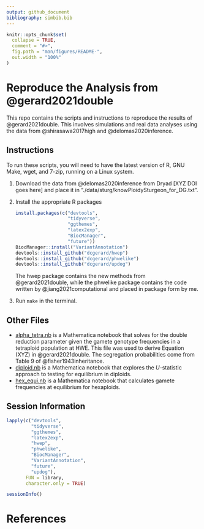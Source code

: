 ```yaml
---
output: github_document
bibliography: simbib.bib
---
```


<!-- README.md is generated from README.Rmd. Please edit that file -->

```r
knitr::opts_chunk$set(
  collapse = TRUE,
  comment = "#>",
  fig.path = "man/figures/README-",
  out.width = "100%"
)
```

# Reproduce the Analysis from @gerard2021double

This repo contains the scripts and instructions to reproduce the results of @gerard2021double. This involves simulations and real data analyses using the data from @shirasawa2017high and @delomas2020inference.

## Instructions

To run these scripts, you will need to have the latest version of R, GNU Make, wget, and 7-zip, running on a Linux system.

1. Download the data from @delomas2020inference from Dryad [XYZ DOI goes here] and place it in "./data/sturg/knowPloidySturgeon_for_DG.txt".

2. Install the appropriate R packages

    ```r
    install.packages(c("devtools",
                       "tidyverse",
                       "ggthemes",
                       "latex2exp",
                       "BiocManager",
                       "future"))
    BiocManager::install("VariantAnnotation")
    devtools::install_github("dcgerard/hwep")
    devtools::install_github("dcgerard/phwelike")
    devtools::install_github("dcgerard/updog")
    ```
    
    The hwep package contains the new methods from @gerard2021double, while the phwelike package contains the code written by @jiang2021computational and placed in package form by me.

3. Run `make` in the terminal.

## Other Files

- [alpha_tetra.nb](./analysis/alpha_tetra.nb) is a Mathematica
  notebook that solves for the double reduction parameter given the
  gamete genotype frequencies in a tetraploid population at HWE. 
  This file was used to derive Equation (XYZ) in @gerard2021double.
  The segregation probabilities come from Table 9 of @fisher1943inheritance.
- [diploid.nb](./analysis/diploid.nb) is a Mathematica notebook that
  explores the $U$-statistic approach to testing for equilibrium in 
  diploids.
- [hex_equi.nb](./analysis/hex_equi.nb) is a Mathematica notebook that
  calculates gamete frequencies at equilibrium for hexaploids.
  
## Session Information

```r
lapply(c("devtools",
         "tidyverse",
         "ggthemes",
         "latex2exp",
         "hwep",
         "phwelike",
         "BiocManager",
         "VariantAnnotation",
         "future",
         "updog"), 
       FUN = library,
       character.only = TRUE)
```

```r
sessionInfo()
```

# References
